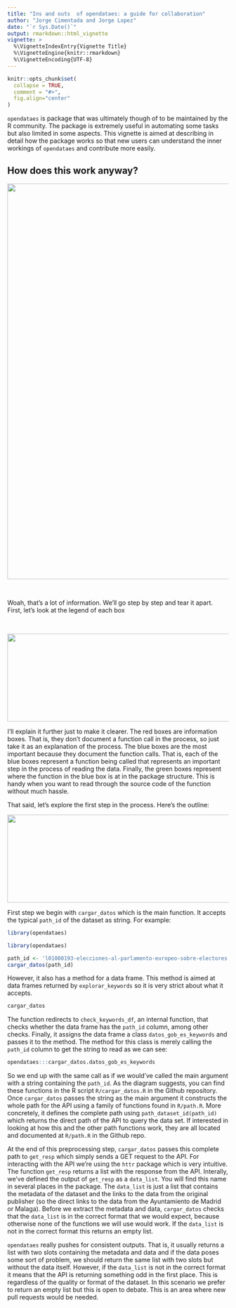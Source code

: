 ```yaml
---
title: "Ins and outs  of opendataes: a guide for collaboration"
author: "Jorge Cimentada and Jorge Lopez"
date: "`r Sys.Date()`"
output: rmarkdown::html_vignette
vignette: >
  %\VignetteIndexEntry{Vignette Title}
  %\VignetteEngine{knitr::rmarkdown}
  %\VignetteEncoding{UTF-8}
---
```


```r
knitr::opts_chunk$set(
  collapse = TRUE,
  comment = "#>",
  fig.align="center"
)
```

`opendataes` is package that was ultimately though of to be maintained by the R community. The package is extremely useful in automating some tasks but also limited in some aspects. This vignette is aimed at describing in detail how the package works so that new users can understand the inner workings of `opendataes` and contribute more easily.

## How does this work anyway?

<img src="opendataes_diagram.jpeg" width="1200" height="900">

<br>

Woah, that's a lot of information. We'll go step by step and tear it apart. First, let's look at the legend of each box

<br>

<img src="opendataes_diagram_legend.jpeg" width="800" height="200">

I'll explain it further just to make it clearer. The red boxes are information boxes. That is, they don't document a function call in the process, so just take it as an explanation of the process. The blue boxes are the most important because they document the function calls. That is, each of the blue boxes represent a function being called that represents an important step in the process of reading the data. Finally, the green boxes represent where the function in the blue box is at in the package structure. This is handy when you want to read through the source code of the function without much hassle.

That said, let's explore the first step in the process. Here's the outline:


<img src="opendataes_diagram_step1.jpg" width="1000" height="200">

First step we begin with `cargar_datos` which is the main function. It accepts the typical `path_id` of the dataset as string. For example:

```r
library(opendataes)
```

```r
library(opendataes)

path_id <- 'l01080193-elecciones-al-parlamento-europeo-sobre-electores'
cargar_datos(path_id)
```

However, it also has a method for a data frame. This method is aimed at data frames returned by `explorar_keywords` so it is very strict about what it accepts.

```r
cargar_datos
```

The function redirects to `check_keywords_df`, an internal function, that checks whether the data frame has the `path_id` column, among other checks. Finally, it assigns the data frame a class `datos_gob_es_keywords` and passes it to the method. The method for this class is merely calling the `path_id` column to get the string to read as we can see:

```r
opendataes:::cargar_datos.datos_gob_es_keywords
```

So we end up with the same call as if we would've called the main argument with a string containing the `path_id`. As the diagram suggests, you can find these functions in the R script `R/cargar_datos.R` in the Github repository. Once `cargar_datos` passes the string as the main argument it constructs the whole path for the API using a family of functions found in `R/path.R`. More concretely, it defines the complete path using `path_dataset_id(path_id)` which returns the direct path of the API to query the data set. If interested in looking at how this and the other path functions work, they are all located and documented at `R/path.R` in the Github repo.

At the end of this preprocessing step, `cargar_datos` passes this complete path to `get_resp` which simply sends a GET request to the API. For interacting with the API we're using the `httr` package which is very intuitive. The function `get_resp` returns a list with the response from the API. Interally, we've defined the output of `get_resp` as a `data_list`. You will find this name in several places in the package. The `data_list` is just a list that contains the metadata of the dataset and the links to the data from the original publisher (so the direct links to the data from the Ayuntamiento de Madrid or Malaga). Before we extract the metadata and data, `cargar_datos` checks that the `data_list` is in the correct format that we would expect, because otherwise none of the functions we will use would work. If the `data_list` is not in the correct format this returns an empty list.

`opendataes` really pushes for consistent outputs. That is, it usually returns a list with two slots containing the metadata and data and if the data poses some sort of problem, we should return the same list with two slots but without the data itself. However, if the `data_list` is not in the correct format it means that the API is returning something odd in the first place. This is regardless of the quality or format of the dataset. In this scenario we prefer to return an empty list but this is open to debate. This is an area where new pull requests would be needed.




